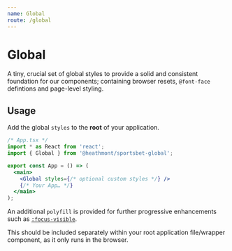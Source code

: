 ```yaml
---
name: Global
route: /global
---
```


# Global

A tiny, crucial set of global styles to provide a solid and consistent foundation for our components; containing browser resets, `@font-face` defintions and page-level styling.

## Usage

Add the global `styles` to the **root** of your application.

```jsx
/* App.tsx */
import * as React from 'react';
import { Global } from '@heathmont/sportsbet-global';

export const App = () => (
  <main>
    <Global styles={/* optional custom styles */} />
    {/* Your App… */}
  </main>
);
```

An additional `polyfill` is provided for further progressive enhancements such
as [`:focus-visible`](https://developer.mozilla.org/en-US/docs/Web/CSS/:focus-visible).

This should be included separately within your root application file/wrapper
component, as it only runs in the browser.

